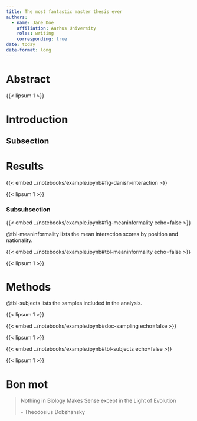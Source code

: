```yaml
---
title: The most fantastic master thesis ever
authors:
  - name: Jane Doe
    affiliation: Aarhus University
    roles: writing
    corresponding: true
date: today
date-format: long
---
```


# Abstract

{{< lipsum 1 >}} 

<!-- dummy text  -->

# Introduction

## Subsection

# Results

{{< embed ../notebooks/example.ipynb#fig-danish-interaction >}}

{{< lipsum 1 >}} 

### Subsubsection

{{< embed ../notebooks/example.ipynb#fig-meaninformality echo=false >}}

@tbl-meaninformality lists the mean interaction scores by position and nationality.

{{< embed ../notebooks/example.ipynb#tbl-meaninformality echo=false >}}

{{< lipsum 1 >}} 


# Methods

@tbl-subjects lists the samples included in the analysis.

{{< lipsum 1 >}} 

{{< embed ../notebooks/example.ipynb#doc-sampling echo=false >}}

{{< lipsum 1 >}} 

{{< embed ../notebooks/example.ipynb#tbl-subjects echo=false >}}

{{< lipsum 1 >}} 


# Bon mot

> Nothing in Biology Makes Sense except in the Light of Evolution
>
> \- Theodosius Dobzhansky



